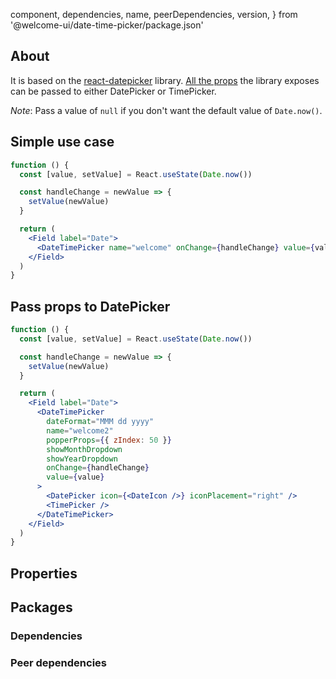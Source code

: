 
  component,
  dependencies,
  name,
  peerDependencies,
  version,
} from '@welcome-ui/date-time-picker/package.json'

<showcase
  version={version}
  name={name}
  component={component}
  description="Allows user to select a predefined date and time."
/>

## About

It is based on the [react-datepicker](https://github.com/Hacker0x01/react-datepicker) library. [All the props](https://github.com/Hacker0x01/react-datepicker/blob/master/docs/datepicker.md) the library exposes can be passed to either DatePicker or TimePicker.

_Note_: Pass a value of `null` if you don't want the default value of `Date.now()`.

## Simple use case

```jsx
function () {
  const [value, setValue] = React.useState(Date.now())

  const handleChange = newValue => {
    setValue(newValue)
  }

  return (
    <Field label="Date">
      <DateTimePicker name="welcome" onChange={handleChange} value={value} />
    </Field>
  )
}
```

## Pass props to DatePicker

```jsx
function () {
  const [value, setValue] = React.useState(Date.now())

  const handleChange = newValue => {
    setValue(newValue)
  }

  return (
    <Field label="Date">
      <DateTimePicker
        dateFormat="MMM dd yyyy"
        name="welcome2"
        popperProps={{ zIndex: 50 }}
        showMonthDropdown
        showYearDropdown
        onChange={handleChange}
        value={value}
      >
        <DatePicker icon={<DateIcon />} iconPlacement="right" />
        <TimePicker />
      </DateTimePicker>
    </Field>
  )
}
```

## Properties

<props propTypes={props.propTypes.DateTimePicker} />

## Packages

### Dependencies

<dependencies dependencies={dependencies} />

### Peer dependencies

<dependencies dependencies={peerDependencies} />

<pagination />
